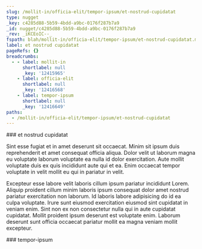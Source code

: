 ```yaml
---
slug: /mollit-in/officia-elit/tempor-ipsum/et-nostrud-cupidatat
type: nugget
_key: c4285d88-5b59-4bdd-a9bc-0176f287b7a9
_id: nugget/c4285d88-5b59-4bdd-a9bc-0176f287b7a9
_rev: _iKCEoIC--_
fspath: blah/mollit-in/officia-elit/tempor-ipsum/et-nostrud-cupidatat.md
label: et nostrud cupidatat
pageRefs: {}
breadcrumbs:
  - - label: mollit-in
      shortlabel: null
      _key: '12415965'
    - label: officia-elit
      shortlabel: null
      _key: '12416568'
    - label: tempor-ipsum
      shortlabel: null
      _key: '12416649'
paths:
  - /mollit-in/officia-elit/tempor-ipsum/et-nostrud-cupidatat
---
```


<NuggetArea>
<Nugget slug="/mollit-in/officia-elit/tempor-ipsum/et-nostrud-cupidatat" type="nugget" _key="c4285d88-5b59-4bdd-a9bc-0176f287b7a9" _id="nugget/c4285d88-5b59-4bdd-a9bc-0176f287b7a9" _rev="_iKCEoIC--_" fspath="blah/mollit-in/officia-elit/tempor-ipsum/et-nostrud-cupidatat.md" label="et nostrud cupidatat" paths="/mollit-in/officia-elit/tempor-ipsum/et-nostrud-cupidatat">
<NuggetBody>
### et nostrud cupidatat

Sint esse fugiat et in amet deserunt sit occaecat. Minim sit ipsum duis reprehenderit et amet consequat officia aliqua. Dolor velit ut laborum magna eu voluptate laborum voluptate ea nulla id dolor exercitation. Aute mollit voluptate duis ex quis incididunt aute qui et ea. Enim occaecat tempor voluptate in velit mollit eu qui in pariatur in velit.

Excepteur esse labore velit laboris cillum ipsum pariatur incididunt Lorem. Aliquip proident cillum minim laboris ipsum consequat dolor amet nostrud pariatur exercitation non laborum. Id laboris labore adipisicing do id ea culpa voluptate. Irure sunt eiusmod exercitation eiusmod sint cupidatat in veniam enim. Sint non ex non consectetur nulla qui in aute cupidatat cupidatat. Mollit proident ipsum deserunt est voluptate enim. Laborum deserunt sunt officia occaecat pariatur mollit ea magna veniam mollit excepteur.

</NuggetBody>
<Breadcrumbs>
<Crumbs>
<Crumb _key="12415965" label="mollit-in" /><Crumb _key="12416568" label="officia-elit" /><Crumb _key="12416649" label="tempor-ipsum" />
</Crumbs>
</Breadcrumbs>
</Nugget>

<NuggetsInbound>
</NuggetsInbound>
<NuggetsOutbound>
</NuggetsOutbound>
</NuggetArea>
<PassagesInbound>
<Passage direction="inbound" type="passage" _key="12416649" _id="passage/12416649" _rev="_iKCEoI---A" label="tempor-ipsum" passage="tempor-ipsum" fspath="blah/mollit-in/officia-elit/tempor-ipsum" paths="/mollit-in/officia-elit/tempor-ipsum" slug="/mollit-in/officia-elit/tempor-ipsum">
<NuggetBody>
### tempor-ipsum

</NuggetBody>
<Breadcrumbs>
<Crumbs>
<Crumb _key="12415965" label="mollit-in" /><Crumb _key="12416568" label="officia-elit" />
</Crumbs>
</Breadcrumbs>
</Passage>

</PassagesInbound>
<PassagesOutbound>
</PassagesOutbound>